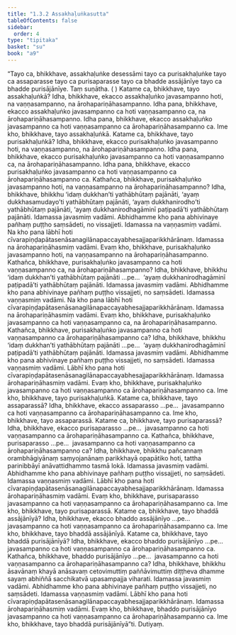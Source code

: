 ```yaml
---
title: "1.3.2 Assakhaḷuṅkasutta"
tableOfContents: false
sidebar:
  order: 4
type: "tipitaka"
basket: "su"
book: "a9"
---
```



<DynamicBreadcrumb />

<Division number="22" book="a9" bookNo="17" page="198">

<Paragraph number="183" book="a9">
“Tayo ca, bhikkhave, assakhaḷuṅke desessāmi tayo ca purisakhaḷuṅke tayo ca assaparasse tayo ca purisaparasse tayo ca bhadde assājānīye tayo ca bhadde purisājānīye. Taṃ suṇātha. ( )
</Paragraph>

<Paragraph number="184" book="a9">
Katame ca, bhikkhave, tayo assakhaḷuṅkā? Idha, bhikkhave, ekacco assakhaḷuṅko javasampanno hoti, na vaṇṇasampanno, na ārohapariṇāhasampanno. Idha pana, bhikkhave, ekacco assakhaḷuṅko javasampanno ca hoti vaṇṇasampanno ca, na ārohapariṇāhasampanno. Idha pana, bhikkhave, ekacco assakhaḷuṅko javasampanno ca hoti vaṇṇasampanno ca ārohapariṇāhasampanno ca. Ime kho, bhikkhave, tayo assakhaḷuṅkā.
</Paragraph>

<Paragraph number="185" book="a9">
Katame ca, bhikkhave, tayo purisakhaḷuṅkā? Idha, bhikkhave, ekacco purisakhaḷuṅko javasampanno hoti, na vaṇṇasampanno, na ārohapariṇāhasampanno. Idha pana, bhikkhave, ekacco purisakhaḷuṅko javasampanno ca hoti vaṇṇasampanno ca, na ārohapariṇāhasampanno. Idha pana, bhikkhave, ekacco purisakhaḷuṅko javasampanno ca hoti vaṇṇasampanno ca ārohapariṇāhasampanno ca.
</Paragraph>

<Paragraph number="186" book="a9">
Kathañca, bhikkhave, purisakhaḷuṅko javasampanno hoti, na vaṇṇasampanno na ārohapariṇāhasampanno? Idha, bhikkhave, bhikkhu ‘idaṃ dukkhan’ti yathābhūtaṃ pajānāti, ‘ayaṃ dukkhasamudayo’ti yathābhūtaṃ pajānāti, ‘ayaṃ dukkhanirodho’ti yathābhūtaṃ pajānāti, ‘ayaṃ dukkhanirodhagāminī paṭipadā’ti yathābhūtaṃ pajānāti. Idamassa javasmiṃ vadāmi. Abhidhamme kho pana abhivinaye pañhaṃ puṭṭho saṃsādeti, no vissajjeti. Idamassa na vaṇṇasmiṃ vadāmi. Na kho pana lābhī hoti cīvarapiṇḍapātasenāsanagilānapaccayabhesajjaparikkhārānaṃ. Idamassa na ārohapariṇāhasmiṃ vadāmi. Evaṃ kho, bhikkhave, purisakhaḷuṅko javasampanno hoti, na vaṇṇasampanno na ārohapariṇāhasampanno.
</Paragraph>

<Paragraph number="187" book="a9">
Kathañca, bhikkhave, purisakhaḷuṅko javasampanno ca hoti vaṇṇasampanno ca, na ārohapariṇāhasampanno? Idha, bhikkhave, bhikkhu ‘idaṃ dukkhan’ti yathābhūtaṃ pajānāti …pe…  ‘ayaṃ dukkhanirodhagāminī paṭipadā’ti yathābhūtaṃ pajānāti. Idamassa javasmiṃ vadāmi. Abhidhamme kho pana abhivinaye pañhaṃ puṭṭho vissajjeti, no saṃsādeti. Idamassa vaṇṇasmiṃ vadāmi. Na kho pana lābhī hoti cīvarapiṇḍapātasenāsanagilānapaccayabhesajjaparikkhārānaṃ. Idamassa na ārohapariṇāhasmiṃ vadāmi. Evaṃ kho, bhikkhave, purisakhaḷuṅko javasampanno ca hoti vaṇṇasampanno ca, na ārohapariṇāhasampanno.
</Paragraph>

<Paragraph number="188" book="a9">
Kathañca, bhikkhave, purisakhaḷuṅko javasampanno ca hoti vaṇṇasampanno ca ārohapariṇāhasampanno ca? Idha, bhikkhave, bhikkhu ‘idaṃ dukkhan’ti yathābhūtaṃ pajānāti …pe…  ‘ayaṃ dukkhanirodhagāminī paṭipadā’ti yathābhūtaṃ pajānāti. Idamassa javasmiṃ vadāmi. Abhidhamme kho pana abhivinaye pañhaṃ puṭṭho vissajjeti, no saṃsādeti. Idamassa vaṇṇasmiṃ vadāmi. Lābhī kho pana hoti cīvarapiṇḍapātasenāsanagilānapaccayabhesajjaparikkhārānaṃ. Idamassa ārohapariṇāhasmiṃ vadāmi. Evaṃ kho, bhikkhave, purisakhaḷuṅko javasampanno ca hoti vaṇṇasampanno ca ārohapariṇāhasampanno ca. Ime kho, bhikkhave, tayo purisakhaḷuṅkā.
</Paragraph>

<Paragraph number="189" book="a9">
Katame ca, bhikkhave, tayo assaparassā? Idha, bhikkhave, ekacco assaparasso …pe…  javasampanno ca hoti vaṇṇasampanno ca ārohapariṇāhasampanno ca. Ime kho, bhikkhave, tayo assaparassā.
</Paragraph>

<Paragraph number="190" book="a9">
Katame ca, bhikkhave, tayo purisaparassā? Idha, bhikkhave, ekacco purisaparasso …pe…  javasampanno ca hoti vaṇṇasampanno ca ārohapariṇāhasampanno ca.
</Paragraph>

<Paragraph number="191" book="a9">
Kathañca, bhikkhave, purisaparasso …pe…  javasampanno ca hoti vaṇṇasampanno ca ārohapariṇāhasampanno ca? Idha, bhikkhave, bhikkhu pañcannaṃ orambhāgiyānaṃ saṃyojanānaṃ parikkhayā opapātiko hoti, tattha parinibbāyī anāvattidhammo tasmā lokā. Idamassa javasmiṃ vadāmi. Abhidhamme kho pana abhivinaye pañhaṃ puṭṭho vissajjeti, no saṃsādeti. Idamassa vaṇṇasmiṃ vadāmi. Lābhī kho pana hoti cīvarapiṇḍapātasenāsanagilānapaccayabhesajjaparikkhārānaṃ. Idamassa ārohapariṇāhasmiṃ vadāmi. Evaṃ kho, bhikkhave, purisaparasso javasampanno ca hoti vaṇṇasampanno ca ārohapariṇāhasampanno ca. Ime kho, bhikkhave, tayo purisaparassā.
</Paragraph>

<Paragraph number="192" book="a9">
Katame ca, bhikkhave, tayo bhaddā assājānīyā? Idha, bhikkhave, ekacco bhaddo assājānīyo …pe…  javasampanno ca hoti vaṇṇasampanno ca ārohapariṇāhasampanno ca. Ime kho, bhikkhave, tayo bhaddā assājānīyā.
</Paragraph>

<Paragraph number="193" book="a9">
Katame ca, bhikkhave, tayo bhaddā purisājānīyā? Idha, bhikkhave, ekacco bhaddo purisājānīyo …pe…  javasampanno ca hoti vaṇṇasampanno ca ārohapariṇāhasampanno ca.
</Paragraph>

<Paragraph number="194" book="a9">
Kathañca, bhikkhave, bhaddo purisājānīyo …pe…  javasampanno ca hoti vaṇṇasampanno ca ārohapariṇāhasampanno ca? Idha, bhikkhave, bhikkhu āsavānaṃ khayā anāsavaṃ cetovimuttiṃ paññāvimuttiṃ diṭṭheva dhamme sayaṃ abhiññā sacchikatvā upasampajja viharati. Idamassa javasmiṃ vadāmi. Abhidhamme kho pana abhivinaye pañhaṃ puṭṭho vissajjeti, no saṃsādeti. Idamassa vaṇṇasmiṃ vadāmi. Lābhī kho pana hoti cīvarapiṇḍapātasenāsanagilānapaccayabhesajjaparikkhārānaṃ. Idamassa ārohapariṇāhasmiṃ vadāmi. Evaṃ kho, bhikkhave, bhaddo purisājānīyo javasampanno ca hoti vaṇṇasampanno ca ārohapariṇāhasampanno ca. Ime kho, bhikkhave, tayo bhaddā purisājānīyā”ti.

</Paragraph>
</Division>

<Paragraph number="195" type="center" book="a9">
Dutiyaṃ.
</Paragraph>